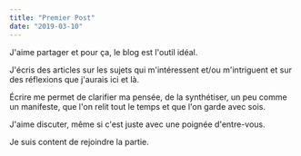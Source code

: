 ```yaml
---
title: "Premier Post"
date: "2019-03-10"
---
```

J'aime partager et pour ça, le blog est l'outil idéal.

J'écris des articles sur les sujets qui m'intéressent et/ou m'intriguent et sur des réflexions que j'aurais ici et là.

Écrire me permet de clarifier ma pensée, de la synthétiser, un peu comme un manifeste, que l'on relit tout le temps et que l'on garde avec sois.

J'aime discuter, même si c'est juste avec une poignée d'entre-vous.

Je suis content de rejoindre la partie.
